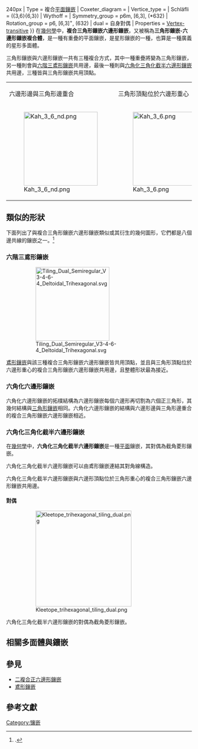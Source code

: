 {{Polyhedronbox
| name =  複合三角形鑲嵌六邊形鑲嵌
| imagename =  Kah 3 6.png
| rotating =  Kah 3 6.png
| rinfo = 第一種複合三角形鑲嵌六邊形鑲嵌{{LinkSymbol|right}}<br/>{{LinkSymbol|left}}File:Compound of hexagonal tiling and triangular tiling.png{{!}}240px
| Type =  複合[[平面鑲嵌|平面鑲嵌]]
| Coxeter_diagram = 
| Vertice_type = 
| Schläfli = ({3,6}{6,3})
| Wythoff = 
| Symmetry_group = p6m, [6,3], (*632)
| Rotation_group = p6, [6,3]<sup>+</sup>, (632)
| dual =  自身對偶
| Properties = [[Vertex-transitive|Vertex-transitive]]
}}
在[[幾何學|幾何學]]中，'''複合三角形鑲嵌六邊形鑲嵌'''，又被稱為'''三角形鑲嵌-六邊形鑲嵌複合體'''，是一種有重疊的平面鑲嵌，是星形鑲嵌的一種，也算是一種廣義的星形多面體。

三角形鑲嵌與六邊形鑲嵌一共有三種複合方式，其中一種重疊將變為三角形鑲嵌，另一種則會與[[六階三鳶形鑲嵌|六階三鳶形鑲嵌]]共用邊，最後一種則與[[六角化三角化截半六邊形鑲嵌|六角化三角化截半六邊形鑲嵌]]共用邊，三種皆與三角形鑲嵌共用頂點。
{| class=wikitable width=640
|- align=center
|六邊形邊與三角形邊重合
|三角形頂點位於六邊形重心
|六邊形頂點位於三角形重心
|- align=center
|[[File:Kah_3_6_nd.png|200px]]
|[[File:Kah_3_6.png|200px]]
|[[File:Compound_of_hexagonal_tiling_and_triangular_tiling.png|200px]]
|}

== 類似的形狀 ==
下面列出了與複合三角形鑲嵌六邊形鑲嵌類似或其衍生的幾何圖形，它們都是八個邊共線的鑲嵌之一。<ref>{{citation
 | last1 = Kirby | first1 = Matthew
 | last2 = Umble | first2 = Ronald
 | arxiv = 0908.3257
 | doi = 10.4169/math.mag.84.4.283
 | issue = 4
 | journal = Mathematics Magazine
 | mr = 2843659
 | pages = 283–289
 | title = Edge tessellations and stamp folding puzzles
 | volume = 84
 | year = 2011}}.</ref>

=== 六階三鳶形鑲嵌 ===
{{main|鳶形鑲嵌}}
:[[File:Tiling_Dual_Semiregular_V3-4-6-4_Deltoidal_Trihexagonal.svg|200px]]
[[鳶形鑲嵌|鳶形鑲嵌]]與該三種複合三角形鑲嵌六邊形鑲嵌皆共用頂點，並且與三角形頂點位於六邊形重心的複合三角形鑲嵌六邊形鑲嵌共用邊，且整體形狀最為接近。

=== 六角化六邊形鑲嵌 ===
六角化六邊形鑲嵌的拓樸結構為六邊形鑲嵌每個六邊形再切割為六個正三角形，其幾何結構與[[三角形鑲嵌|三角形鑲嵌]]相同。六角化六邊形鑲嵌的結構與六邊形邊與三角形邊重合的複合三角形鑲嵌六邊形鑲嵌相近。

=== 六角化三角化截半六邊形鑲嵌 ===
{{Polyhedronbox
| name =  六角化三角化截半六邊形鑲嵌
| imagename =  Kleetope trihexagonal tiling.png
| rotating =  Kleetope trihexagonal tiling.png
| rinfo = 平面
| Type =  [[平面鑲嵌|平面鑲嵌]]
| Coxeter_diagram = {{CDD|node|6|node_fh|3|node}}
| Vertice_type = 
| Schläfli = kt<sub>1</sub>{6,3}
| Wythoff = 
| Symmetry_group = p6m, [6,3], (*632)
| Rotation_group = p6, [6,3]<sup>+</sup>, (632)
| dual =  截角菱形鑲嵌
| Properties = [[Vertex-transitive|Vertex-transitive]]
| 3d_image = 
| vfigimage = 
| dual_image = Kleetope trihexagonal tiling dual.png
| net_image = 
}}
在[[幾何學|幾何學]]中，'''六角化三角化截半六邊形鑲嵌'''是一種[[平面_(数学)|平面]]鑲嵌，其對偶為截角菱形鑲嵌。

六角化三角化截半六邊形鑲嵌可以由鳶形鑲嵌連結其對角線構造。

六角化三角化截半六邊形鑲嵌與六邊形頂點位於三角形重心的複合三角形鑲嵌六邊形鑲嵌共用邊。

==== 對偶 ====
:[[File:Kleetope_trihexagonal_tiling_dual.png|260px]]
六角化三角化截半六邊形鑲嵌的對偶為截角菱形鑲嵌。

== 相關多面體與鑲嵌 ==
{{正三角形镶嵌家族}}

== 參見 ==
* [[二複合正六邊形鑲嵌|二複合正六邊形鑲嵌]]
* [[鳶形鑲嵌|鳶形鑲嵌]]

== 參考文獻 ==
{{reflist}}

{{平面密鋪}}

[[Category:镶嵌|Category:镶嵌]]